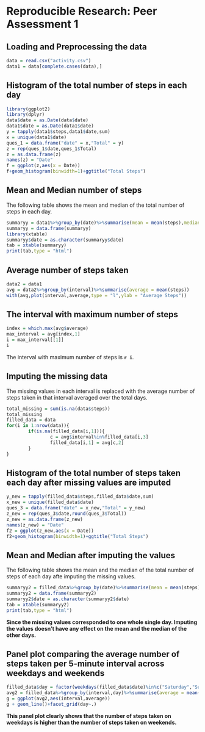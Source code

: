 Reproducible Research: Peer Assessment 1
==========================
## Loading and Preprocessing the data  
```r
data = read.csv("activity.csv")
data1 = data[complete.cases(data),]
```

## Histogram of the total number of steps in each day  
```r
library(ggplot2)
library(dplyr)
data$date = as.Date(data$date)
data1$date = as.Date(data1$date)
y = tapply(data1$steps,data1$date,sum)
x = unique(data1$date)
ques_1 = data.frame("date" = x,"Total" = y)
z = rep(ques_1$date,ques_1$Total)
z = as.data.frame(z)
names(z) = "Date"
f = ggplot(z,aes(x = Date))
f+geom_histogram(binwidth=1)+ggtitle("Total Steps")
```

## Mean and Median number of steps  
The following table shows the mean and median of the total number of steps in each day.  
```r
summaryy = data1%>%group_by(date)%>%summarise(mean = mean(steps),median = median(steps))
summaryy = data.frame(summaryy)
library(xtable)
summaryy$date = as.character(summaryy$date)
tab = xtable(summaryy)
print(tab,type = "html")
```

## Average number of steps taken  
```r
data2 = data1
avg = data2%>%group_by(interval)%>%summarise(average = mean(steps))
with(avg,plot(interval,average,type = "l",ylab = "Average Steps"))
```
  
## The interval with maximum number of steps  
```r
index = which.max(avg$average)
max_interval = avg[index,1]
i = max_interval[[1]]
i
```
The interval with maximum number of steps is **`r i`**.

## Imputing the missing data  
The missing values in each interval is replaced with the average number of steps taken in that interval averaged over the total days.  
```r
total_missing = sum(is.na(data$steps))
total_missing
filled_data = data
for(i in 1:nrow(data)){
        if(is.na(filled_data[i,1])){
                c = avg$interval%in%filled_data[i,3]
                filled_data[i,1] = avg[c,2]
        }
}
```

## Histogram of the total number of steps taken each day after missing values are imputed  
```r
y_new = tapply(filled_data$steps,filled_data$date,sum)
x_new = unique(filled_data$date)
ques_3 = data.frame("date" = x_new,"Total" = y_new)
z_new = rep(ques_3$date,round(ques_3$Total))
z_new = as.data.frame(z_new)
names(z_new) = "Date"
f2 = ggplot(z_new,aes(x = Date))
f2+geom_histogram(binwidth=1)+ggtitle("Total Steps")
```

## Mean and Median after imputing the values  
The following table shows the mean and the median of the total number of steps of each day afte imputing the missing values.  
```r
summaryy2 = filled_data%>%group_by(date)%>%summarise(mean = mean(steps),median = median(steps))
summaryy2 = data.frame(summaryy2)
summaryy2$date = as.character(summaryy2$date)
tab = xtable(summaryy2)
print(tab,type = "html")
```
  
**Since the missing values corresponded to one whole single day. Imputing the values doesn't have any effect on the mean and the median of the other days.**

## Panel plot comparing the average number of steps taken per 5-minute interval across weekdays and weekends  
```r
filled_data$day = factor(weekdays(filled_data$date)%in%c("Saturday","Sunday"),labels = c("Weekdays","weekends"))
avg2 = filled_data%>%group_by(interval,day)%>%summarise(average = mean(steps))
g = ggplot(avg2,aes(interval,average))
g + geom_line()+facet_grid(day~.)
```
  
**This panel plot clearly shows that the number of steps taken on weekdays is higher than the number of steps taken on weekends.**